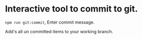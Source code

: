 
<Meta title="Documentation/Git Commit" />

# Interactive tool to commit to git.

`npm run git:commit`, Enter commit message.

Add's all un committed items to your working branch.
